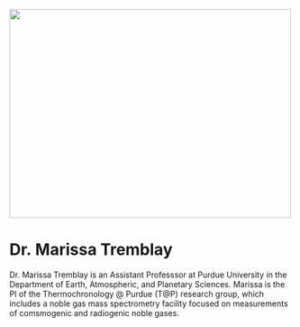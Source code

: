 ![](images/marissa.jpeg){fig-alt="Dr. Marissa Tremblay in Antarctica." width="500" height="370"}

# Dr. Marissa Tremblay

Dr. Marissa Tremblay is an Assistant Professsor at Purdue University in the Department of Earth, Atmospheric, and Planetary Sciences. Marissa is the PI of the Thermochronology \@ Purdue (T\@P) research group, which includes a noble gas mass spectrometry facility focused on measurements of comsmogenic and radiogenic noble gases.